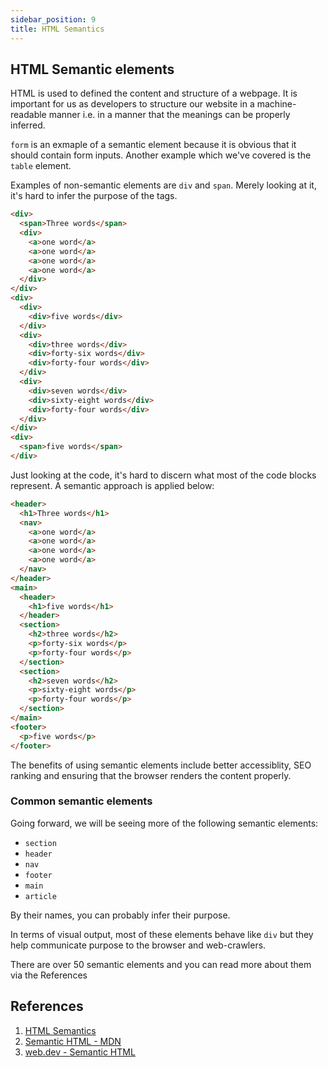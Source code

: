 ```yaml
---
sidebar_position: 9
title: HTML Semantics
---
```


## HTML Semantic elements

HTML is used to defined the content and structure of a webpage. It is important for us as developers to structure our website in a machine-readable manner i.e. in a manner that the meanings can be properly inferred.

`form` is an exmaple of a semantic element because it is obvious that it should contain form inputs. Another example which we've covered is the `table` element.

Examples of non-semantic elements are `div` and `span`. Merely looking at it, it's hard to infer the purpose of the tags.

```html
<div>
  <span>Three words</span>
  <div>
    <a>one word</a>
    <a>one word</a>
    <a>one word</a>
    <a>one word</a>
  </div>
</div>
<div>
  <div>
    <div>five words</div>
  </div>
  <div>
    <div>three words</div>
    <div>forty-six words</div>
    <div>forty-four words</div>
  </div>
  <div>
    <div>seven words</div>
    <div>sixty-eight words</div>
    <div>forty-four words</div>
  </div>
</div>
<div>
  <span>five words</span>
</div>
```

Just looking at the code, it's hard to discern what most of the code blocks represent. A semantic approach is applied below:

```html
<header>
  <h1>Three words</h1>
  <nav>
    <a>one word</a>
    <a>one word</a>
    <a>one word</a>
    <a>one word</a>
  </nav>
</header>
<main>
  <header>
    <h1>five words</h1>
  </header>
  <section>
    <h2>three words</h2>
    <p>forty-six words</p>
    <p>forty-four words</p>
  </section>
  <section>
    <h2>seven words</h2>
    <p>sixty-eight words</p>
    <p>forty-four words</p>
  </section>
</main>
<footer>
  <p>five words</p>
</footer>
```

The benefits of using semantic elements include better accessiblity, SEO ranking and ensuring that the browser renders the content properly.

### Common semantic elements

Going forward, we will be seeing more of the following semantic elements:

- `section`
- `header`
- `nav`
- `footer`
- `main`
- `article`

By their names, you can probably infer their purpose.

In terms of visual output, most of these elements behave like `div` but they help communicate purpose to the browser and web-crawlers.

There are over 50 semantic elements and you can read more about them via the References

## References

1. [HTML Semantics](https://www.w3schools.com/html/html5_semantic_elements.asp)
2. [Semantic HTML - MDN](https://developer.mozilla.org/en-US/curriculum/core/semantic-html/)
3. [web.dev - Semantic HTML](https://web.dev/learn/html/semantic-html)
